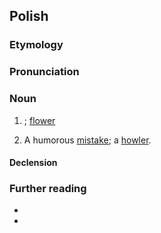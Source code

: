 ==Polish==

===Etymology===
{{suffix|pl|kwiat|ek}}

===Pronunciation===
{{pl-p|a=Pl-kwiatek.ogg}}

===Noun===
{{pl-noun|m-in|dim=kwiatuszek}}

# {{diminutive of|pl|kwiat}}; [[flower]]
# {{lb|pl|colloquial}} A humorous [[mistake]]; a [[howler]].

====Declension====
{{pl-decl-noun-masc-inani|kwiat|k|a|kwiatek}}

===Further reading===
* {{R:pl:WSJP}}
* {{R:PWN}}

{{C|pl|Flowers}}